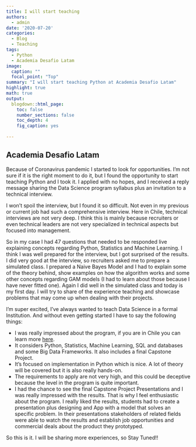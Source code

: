 ```yaml
---
title: I will start teaching
authors: 
  - admin
date: '2020-07-20'
categories:
  - Blog
  - Teaching
tags:
  - Python
  - Academia Desafio Latam
image:
  caption: ""
  focal_point: "Top"
summary: "I will start teaching Python at Academia Desafio Latam"
highlight: true
math: true
output:
  blogdown::html_page:
    toc: false
    number_sections: false
    toc_depth: 4
    fig_caption: yes
    
---
```


## Academia Desafio Latam

Because of Coronavirus pandemic I started to look for opportunities. I'm not sure if it is the right moment to do it, but I found the opportunity to start teaching Python and I took it. I applied with no hopes, and I received a reply message sharing the Data Science program syllabus plus an invitation to a technical interview.

I won't spoil the interview, but I found it so difficult. Not even in my previous or current job had such a comprehensive interview. Here in Chile, technical interviews are not very deep. I think this is mainly because recruiters or even technical leaders are not very specialized in technical aspects but focused into management. 

So in my case I had 47 questions that needed to be responded live explaining concepts regarding Python, Statistics and Machine Learning. I think I was well prepared for the interview, but I got surprised of the results. I did very good at the interview, so recruiters asked me to prepare a simulated class. I prepared a Naive Bayes Model and I had to explain some of the theory behind, show examples on how the algorithm works and some other concepts regarding GAM models (I had to learn about those because I have never fitted one). Again I did well in the simulated class and today is my first day. I will try to share of the experience teaching and showcase problems that may come up when dealing with their projects. 

I'm super excited, I've always wanted to teach Data Science in a formal Institution. And without even getting started I have to say the following things:

* I was really impressed about the program, if you are in Chile you can learn more [here](https://desafiolatam.com/data-science/).
* It considers Python, Statistics, Machine Learning, SQL and databases and some Big Data Frameworks. It also includes a final Capstone Project.
* It's focused on implementation in Python which is nice. A lot of theory will be covered but it is also really hands-on.
* The requirements to apply are not very high, and this could be deceptive because the level in the program is quite important.
* I had the chance to see the final Capstone Project Presentations and I was really impressed with the results. That is why I feel enthusiastic about the program. I really liked the results, students had to create a presentation plus designing and App with a model that solves an specific problem. In their presentations stakeholders of related fields were able to watch the results and establish job opportunities and commercial deals about the product they prototyped.

So this is it. I will be sharing more experiences, so Stay Tuned!!





